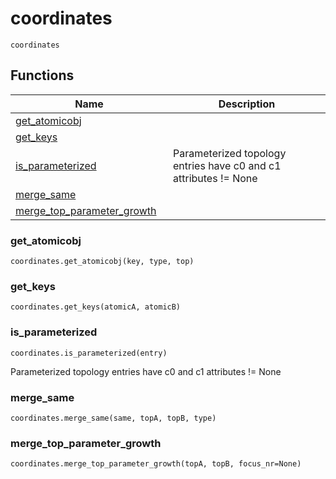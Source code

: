# coordinates { #kimmdy.coordinates }

`coordinates`

## Functions

| Name | Description |
| --- | --- |
| [get_atomicobj](#kimmdy.coordinates.get_atomicobj) |  |
| [get_keys](#kimmdy.coordinates.get_keys) |  |
| [is_parameterized](#kimmdy.coordinates.is_parameterized) | Parameterized topology entries have c0 and c1 attributes != None |
| [merge_same](#kimmdy.coordinates.merge_same) |  |
| [merge_top_parameter_growth](#kimmdy.coordinates.merge_top_parameter_growth) |  |

### get_atomicobj { #kimmdy.coordinates.get_atomicobj }

`coordinates.get_atomicobj(key, type, top)`

### get_keys { #kimmdy.coordinates.get_keys }

`coordinates.get_keys(atomicA, atomicB)`

### is_parameterized { #kimmdy.coordinates.is_parameterized }

`coordinates.is_parameterized(entry)`

Parameterized topology entries have c0 and c1 attributes != None

### merge_same { #kimmdy.coordinates.merge_same }

`coordinates.merge_same(same, topA, topB, type)`

### merge_top_parameter_growth { #kimmdy.coordinates.merge_top_parameter_growth }

`coordinates.merge_top_parameter_growth(topA, topB, focus_nr=None)`
